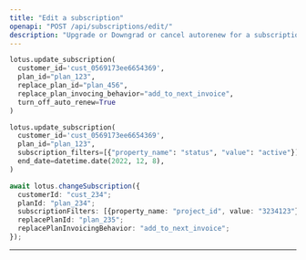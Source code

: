 ```yaml
---
title: "Edit a subscription"
openapi: "POST /api/subscriptions/edit/"
description: "Upgrade or Downgrad or cancel autorenew for a subscription plan"
---
```


<CodeGroup>

```py Python
lotus.update_subscription(
  customer_id='cust_0569173ee6654369',
  plan_id="plan_123",
  replace_plan_id="plan_456",
  replace_plan_invocing_behavior="add_to_next_invoice",
  turn_off_auto_renew=True
)

lotus.update_subscription(
  customer_id='cust_0569173ee6654369',
  plan_id="plan_123",
  subscription_filters=[{"property_name": "status", "value": "active"}],
  end_date=datetime.date(2022, 12, 8),
)
```

```ts Typescript
await lotus.changeSubscription({
  customerId: "cust_234";
  planId: "plan_234";
  subscriptionFilters: [{property_name: "project_id", value: "3234123"}];
  replacePlanId: "plan_235";
  replacePlanInvoicingBehavior: "add_to_next_invoice";
});
```

</CodeGroup>

---
